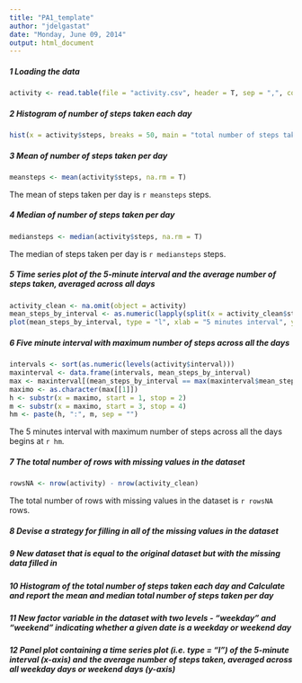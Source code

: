 ```yaml
---
title: "PA1_template"
author: "jdelgastat"
date: "Monday, June 09, 2014"
output: html_document
---
```


##### 1 Loading the data

```r
activity <- read.table(file = "activity.csv", header = T, sep = ",", colClasses = c("numeric", "Date", "factor"))
```

##### 2 Histogram of number of steps taken each day
```r
hist(x = activity$steps, breaks = 50, main = "total number of steps taken each day", xlab = "Steps", col = "lightblue")
```

##### 3 Mean of number of steps taken per day
```r
meansteps <- mean(activity$steps, na.rm = T)
```
The mean of steps taken per day is `r meansteps` steps.

##### 4 Median of number of steps taken per day
```r
mediansteps <- median(activity$steps, na.rm = T)
```
The median of steps taken per day is `r mediansteps` steps.

##### 5 Time series plot of the 5-minute interval and the average number of steps taken, averaged across all days
```r
activity_clean <- na.omit(object = activity)
mean_steps_by_interval <- as.numeric(lapply(split(x = activity_clean$steps, f = activity_clean$interval), mean))
plot(mean_steps_by_interval, type = "l", xlab = "5 minutes interval", ylab = "Mean of steps across all days", main = "Average number of steps by 5 minutes interval" )
```

##### 6 Five minute interval with maximum number of steps across all the days
```r
intervals <- sort(as.numeric(levels(activity$interval)))
maxinterval <- data.frame(intervals, mean_steps_by_interval)
max <- maxinterval[(mean_steps_by_interval == max(maxinterval$mean_steps_by_interval)), ]
maximo <- as.character(max[[1]])
h <- substr(x = maximo, start = 1, stop = 2)
m <- substr(x = maximo, start = 3, stop = 4)
hm <- paste(h, ":", m, sep = "")
```
The 5 minutes interval with maximum number of steps across all the days begins at `r hm`.

##### 7 The total number of rows with missing values in the dataset
```r
rowsNA <- nrow(activity) - nrow(activity_clean)
```
The total number of rows with missing values in the dataset is `r rowsNA` rows.


##### 8 Devise a strategy for filling in all of the missing values in the dataset





##### 9 New dataset that is equal to the original dataset but with the missing data filled in




##### 10 Histogram of the total number of steps taken each day and Calculate and report the mean and median total number of steps taken per day





##### 11 New factor variable in the dataset with two levels - "weekday" and "weekend" indicating whether a given date is a weekday or weekend day







##### 12 Panel plot containing a time series plot (i.e. type = "l") of the 5-minute interval (x-axis) and the average number of steps taken, averaged across all weekday days or weekend days (y-axis)






